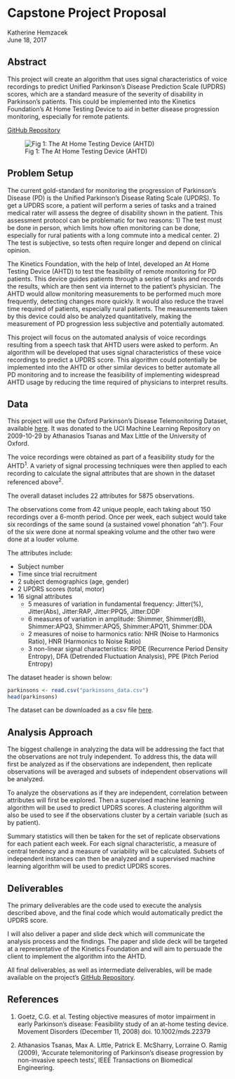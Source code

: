 # Capstone Project Proposal
Katherine Hemzacek  
June 18, 2017

## Abstract

This project will create an algorithm that uses signal characteristics of voice recordings to predict Unified Parkinson's Disease Prediction Scale (UPDRS) scores, which are a standard measure of the severity of disability in Parkinson's patients. This could be implemented into the Kinetics Foundation's At Home Testing Device to aid in better disease progression monitoring, especially for remote patients.

[GitHub Repository](https://github.com/khemzacek/Automating-Parkinsons-Assessment)

![Fig 1: The At Home Testing Device (AHTD)](AHTD.jpg)

## Problem Setup

The current gold-standard for monitoring the progression of Parkinson's Disease (PD) is the Unified Parkinson's Disease Rating Scale (UPDRS). To get a UPDRS score, a patient will perform a series of tasks and a trained medical rater will assess the degree of disability shown in the patient. This assessment protocol can be problematic for two reasons: 1) The test must be done in person, which limits how often monitoring can be done, especially for rural patients with a long commute into a medical center. 2) The test is subjective, so tests often require longer and depend on clinical opinion.

The Kinetics Foundation, with the help of Intel, developed an At Home Testing Device (AHTD) to test the feasibility of remote monitoring for PD patients. This device guides patients through a series of tasks and records the results, which are then sent via internet to the patient's physician. The AHTD would allow monitoring measurements to be performed much more frequently, detecting changes more quickly. It would also reduce the travel time required of patients, especially rural patients. The measurements taken by this device could also be analyzed quantitatively, making the measurement of PD progression less subjective and potentially automated.

This project will focus on the automated analysis of voice recordings resulting from a speech task that AHTD users were asked to perform. An algorithm will be developed that uses signal characteristics of these voice recordings to predict a UPDRS score. This algorithm could potentially be implemented into the AHTD or other similar devices to better automate all PD monitoring and to increase the feasibility of implementing widespread AHTD usage by reducing the time required of physicians to interpret results.

## Data

This project will use the Oxford Parkinson's Disease Telemonitoring Dataset, available [here](https://archive.ics.uci.edu/ml/datasets/parkinsons+telemonitoring). It was donated to the UCI Machine Learning Repository on 2009-10-29 by Athanasios Tsanas and Max Little of the University of Oxford. 

The voice recordings were obtained as part of a feasibility study for the AHTD<sup>1</sup>. A variety of signal processing techniques were then applied to each recording to calculate the signal attributes that are shown in the dataset referenced above<sup>2</sup>.

The overall dataset includes 22 attributes for 5875 observations.

The observations come from 42 unique people, each taking about 150 recordings over a 6-month period. Once per week, each subject would take six recordings of the same sound (a sustained vowel phonation "ah"). Four of the six were done at normal speaking volume and the other two were done at a louder volume.

The attributes include:

* Subject number
* Time since trial recruitment
* 2 subject demographics (age, gender)
* 2 UPDRS scores (total, motor)
* 16 signal attributes 
    + 5 measures of variation in fundamental frequency: Jitter(%), Jitter(Abs), Jitter:RAP, Jitter:PPQ5, Jitter:DDP
    + 6 measures of variation in amplitude: Shimmer, Shimmer(dB), Shimmer:APQ3, Shimmer:APQ5, Shimmer:APQ11, Shimmer:DDA
    + 2 measures of noise to harmonics ratio: NHR (Noise to Harmonics Ratio), HNR (Harmonics to Noise Ratio)
    + 3 non-linear signal characteristics: RPDE (Recurrence Period Density Entropy), DFA (Detrended Fluctuation Analysis), PPE (Pitch Period Entropy)

The dataset header is shown below:
```{r echo = FALSE}
parkinsons <- read.csv("parkinsons_data.csv")
head(parkinsons)
```

The dataset can be downloaded as a csv file [here](https://archive.ics.uci.edu/ml/machine-learning-databases/parkinsons/telemonitoring/parkinsons_updrs.data). 

## Analysis Approach

The biggest challenge in analyzing the data will be addressing the fact that the observations are not truly independent. To address this, the data will first be analyzed as if the observations are independent, then replicate observations will be averaged and subsets of independent observations will be analyzed.

To analyze the observations as if they are independent, correlation between attributes will first be explored. Then a supervised machine learning algorithm will be used to predict UPDRS scores. A clustering algorithm will also be used to see if the observations cluster by a certain variable (such as by patient).

Summary statistics will then be taken for the set of replicate observations for each patient each week. For each signal characteristic, a measure of central tendency and a measure of variability will be calculated. Subsets of independent instances can then be analyzed and a supervised machine learning algorithm will be used to predict UPDRS scores.

## Deliverables

The primary deliverables are the code used to execute the analysis described above, and the final code which would automatically predict the UPDRS score.

I will also deliver a paper and slide deck which will communicate the analysis process and the findings. The paper and slide deck will be targeted at a representative of the Kinetics Foundation and will aim to persuade the client to implement the algorithm into the AHTD.

All final deliverables, as well as intermediate deliverables, will be made available on the project's [GitHub Repository](https://github.com/khemzacek/Automating-Parkinsons-Assessment).

## References
1. Goetz, C.G. et al. Testing objective measures of motor impairment in early
Parkinson's disease: Feasibility study of an at-home testing device.
Movement Disorders (December 11, 2008) doi. 10.1002/mds.22379

2. Athanasios Tsanas, Max A. Little, Patrick E. McSharry, Lorraine O. Ramig (2009), 'Accurate telemonitoring of Parkinson's disease progression by non-invasive speech tests', IEEE Transactions on Biomedical Engineering. 
